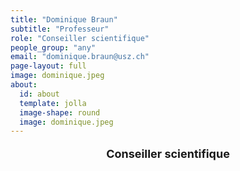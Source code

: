 ```yaml
---
title: "Dominique Braun"
subtitle: "Professeur"
role: "Conseiller scientifique"
people_group: "any"
email: "dominique.braun@usz.ch"
page-layout: full
image: dominique.jpeg
about: 
  id: about
  template: jolla
  image-shape: round
  image: dominique.jpeg
---
```


<div style="text-align: center;">
  <p style="font-size: 18px; font-weight: bold;">Conseiller scientifique</p>
</div>
